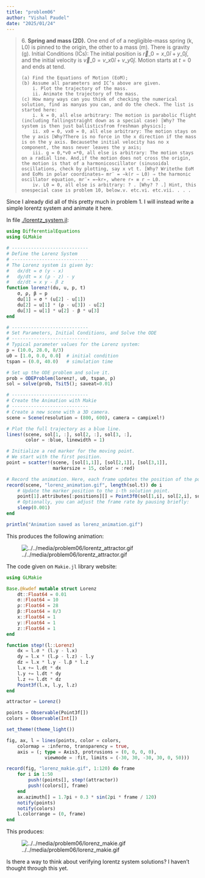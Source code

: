 ```yaml
---
title: "problem06"
author: "Vishal Paudel"
date: "2025/01/24"
---
```


> 6\. **Spring and mass (2D).** One end of of a negligible-mass spring (k, L0) is pinned to the origin, the other to a mass (m). There is gravity (g). Initial Conditions (ICs): The initial position is $\vec{r}\_0 = x\_0\hat{i} + y\_0\hat{j}$, and the initial velocity is $\vec{v}\_0 = v\_{x0}\hat{i} + v\_{y0}\hat{j}$. Motion starts at $t = 0$ and ends at tend.  
> 
>     (a) Find the Equations of Motion (EoM);  
>     (b) Assume all parameters and IC’s above are given.  
>         i. Plot the trajectory of the mass.  
>         ii. Animate the trajectory of the mass.  
>     (c) How many ways can you think of checking the numerical solution, find as manyas you can, and do the check. The list is started here:
>         i. k = 0, all else arbitrary: The motion is parabolic flight (including fallingstraight down as a special case) [Why? The system is then just ballisticsfrom freshman physics];
>         ii. x0 = 0, vx0 = 0, all else arbitrary: The motion stays on the y axis [Why?There is no force in the x direction if the mass is on the y axis. Becausethe initial velocity has no x component, the mass never leaves the y axis;
>         iii. g = 0,*v0 =*0, all else is arbitrary: The motion stays on a radial line. And,if the motion does not cross the origin, the motion is that of a harmonicoscillator (sinusoidal oscillations, check by plotting, say x vt t. [Why? Writethe EoM and EoMs in polar coordinates⇒ mr¨ = −k(r − L0) ⇒ the harmonic oscillator equation, mr¨∗ =−kr∗, where r∗ ≡ r − L0.
>         iv. L0 = 0, all else is arbitrary: ? . [Why? ? .] Hint, this onespecial case is problem 10, below.v. etc.vi. etc.vii. . . .  

Since I already did all of this pretty much in problem 1. I will instead write a simple lorentz system and animate it here.

In file [./lorentz_system.jl](./lorentz_system.jl):

```julia
using DifferentialEquations
using GLMakie

# ----------------------------
# Define the Lorenz System
# ----------------------------
# The Lorenz system is given by:
#   dx/dt = σ (y - x)
#   dy/dt = x (ρ - z) - y
#   dz/dt = x y - β z
function lorenz!(du, u, p, t)
    σ, ρ, β = p
    du[1] = σ * (u[2] - u[1])
    du[2] = u[1] * (ρ - u[3]) - u[2]
    du[3] = u[1] * u[2] - β * u[3]
end

# ----------------------------
# Set Parameters, Initial Conditions, and Solve the ODE
# ----------------------------
# Typical parameter values for the Lorenz system:
p = (10.0, 28.0, 8/3)
u0 = [1.0, 0.0, 0.0]  # initial condition
tspan = (0.0, 40.0)   # simulation time

# Set up the ODE problem and solve it.
prob = ODEProblem(lorenz!, u0, tspan, p)
sol = solve(prob, Tsit5(); saveat=0.01)

# ----------------------------
# Create the Animation with Makie
# ----------------------------
# Create a new scene with a 3D camera.
scene = Scene(resolution = (800, 600), camera = campixel!)

# Plot the full trajectory as a blue line.
lines!(scene, sol[1, :], sol[2, :], sol[3, :],
       color = :blue, linewidth = 1)

# Initialize a red marker for the moving point.
# We start with the first position.
point = scatter!(scene, [sol[1,1]], [sol[2,1]], [sol[3,1]],
                 markersize = 15, color = :red)

# Record the animation. Here, each frame updates the position of the point.
record(scene, "lorenz_animation.gif", length(sol.t)) do i
    # Update the marker position to the i-th solution point.
    point[1].attributes[:positions][] = Point3f0(sol[1,i], sol[2,i], sol[3,i])
    # Optionally, you can adjust the frame rate by pausing briefly:
    sleep(0.001)
end

println("Animation saved as lorenz_animation.gif")
```

This produces the following animation:

![../../media/problem06/lorentz_attractor.gif](../../media/problem06/lorentz_attractor.gif)

The code given on `Makie.jl` library website:

```julia
using GLMakie

Base.@kwdef mutable struct Lorenz
    dt::Float64 = 0.01
    σ::Float64 = 10
    ρ::Float64 = 28
    β::Float64 = 8/3
    x::Float64 = 1
    y::Float64 = 1
    z::Float64 = 1
end

function step!(l::Lorenz)
    dx = l.σ * (l.y - l.x)
    dy = l.x * (l.ρ - l.z) - l.y
    dz = l.x * l.y - l.β * l.z
    l.x += l.dt * dx
    l.y += l.dt * dy
    l.z += l.dt * dz
    Point3f(l.x, l.y, l.z)
end

attractor = Lorenz()

points = Observable(Point3f[])
colors = Observable(Int[])

set_theme!(theme_light())

fig, ax, l = lines(points, color = colors,
    colormap = :inferno, transparency = true,
    axis = (; type = Axis3, protrusions = (0, 0, 0, 0),
              viewmode = :fit, limits = (-30, 30, -30, 30, 0, 50)))

record(fig, "lorenz_makie.gif", 1:120) do frame
    for i in 1:50
        push!(points[], step!(attractor))
        push!(colors[], frame)
    end
    ax.azimuth[] = 1.7pi + 0.3 * sin(2pi * frame / 120)
    notify(points)
    notify(colors)
    l.colorrange = (0, frame)
end
```

This produces:

![../../media/problem06/lorenz_makie.gif](../../media/problem06/lorenz_makie.gif)

Is there a way to think about verifying lorentz system solutions? I haven't thought through this yet.
